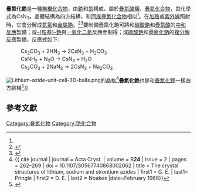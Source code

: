 {{chembox
 | verifiedrevid = 
| ImageFileL1 =Cs+.svg
 | ImageSizeL1 = 32px
 | ImageFileR1 =Azid-Ion.svg
 | ImageSizeR1 = 140px
 | IUPACName = Caesium azide
 | OtherNames = 
 | Section1 = {{Chembox Identifiers
 | CASNo = 22750-57-8
| CASNo_Ref = {{cascite|changed|??}}
|  PubChem  =  24873482
 |  SMILES  = [N-]=[N+]=[N-].[Cs+]
 |  InChI  =  InChI=1S/Cs.N3/c;1-3-2/q+1;-1
}} | Section2 = {{Chembox Properties
 | Formula = CsN<sub>3</sub>
 | MolarMass = 174.93 g/mol
 | Appearance = 無色結晶<ref name="perry_phillips"/>
 | Density = 3.5 [[公克|g]]/[[公分|cm]]<sup>[[立方公分|3]]</sup><ref name="Sigma">{{Sigma-Aldrich|Aldrich|id=510181|Datum=18. März 2013|Name=Cesium azide, 99.99% trace metals basis}}</ref>
 | MeltingPt = [[310|310]] [[攝氏溫標|°C]]<ref name="perry_phillips">{{cite book | title = Handbook of inorganic compounds | author1 = Dale L. Perry | author2 = Sidney L. Phillips | publisher = CRC Press | year = 1995 | page = 301 | isbn = 0849386713 }}</ref>
 | BoilingPt = [[390|390]] [[攝氏溫標|°C]](分解)<ref name="brauer">{{Literatur | Autor = Georg Brauer | Titel = Handbuch der Präparativen Anorganischen Chemie, Band I, Seite 458 | Verlag = | ISBN =  3-432-02328-6 | Jahr = 1975 }}</ref>
 | Solubility = * 69 [[公克|g]]/[[100|100]][[公克|g]] (估計)<ref name='Perry'>Dale L. Perry, Sidney L. Phillips: ''Handbook of inorganic compounds''. CRC Press, 1995, ISBN 978-0-8493-8671-8,  S. 333 ({{Google books|id=0fT4wfhF1AsC|page=333}}).</ref>
 }}
 | Section8 = {{Chembox Related
 | OtherAnions = 
 | OtherCations = [[叠氮化鋰|叠氮化鋰]]、[[叠氮化鈉|叠氮化鈉]]、[[叠氮化鉀|叠氮化鉀]]、[[叠氮化銣|叠氮化銣]]、[[疊氮化鉛|疊氮化鉛]]
 | OtherFunctn = 
 | Function = 
 | OtherCpds = 
 }}
}}
'''疊氮化銫'''是一種[[無機化合物|無機化合物]]，由[[銫|銫]]和[[氮|氮]]構成，屬於[[疊氮酸|疊氮酸]][[盐_(化学)|鹽]]、[[疊氮化合物|疊氮化合物]]，其化學式為CsN<sub>3</sub>。晶體結構為四方結構，和[[鹼金屬|同族]][[疊氮化合物|疊氮化合物]]相似<ref name='疊氮化鉀、疊氮化鋰具有相似結構'/>。在[[加熱|加熱]]或[[紫外線|紫外線]]照射時，它會分解成[[氮氣|氮氣]]和[[金屬|金屬]][[銫|銫]]。<ref>{{cite journal | author1 = Tompkins, F. C. | author2 = Young, D. A. | title = The Photochemical and Thermal Formation of Colour Centres in Potassium Azide Crystals | journal = Proceedings of the Royal Society of London | series = Series A, Mathematical and Physical Sciences | volume = 236 | issue = 1204 | pages = 10–23 | year = 1982 }}</ref><ref>{{cite book | title = Handbook of inorganic chemicals | url = https://archive.org/details/Handbook_of_Inorganic_Chemistry_Patnaik | author = Pradyot Patnaik | publisher = McGraw-Hill Professional | year = 2003 | isbn = 0070494398 | page = [https://archive.org/details/Handbook_of_Inorganic_Chemistry_Patnaik/page/n772 734] }}</ref>要制備疊氮化銫可將和[[碳酸銫|碳酸銫]]和[[疊氮酸|疊氮酸]]的[[中和反應|中和反應]]製備；或[[胺基銫|-{胺基}-銫]]與[[一氧化二氮|一氧化二氮]]反應而制得；或[[碳酸銫|碳酸銫]]和[[疊氮化鈉|疊氮化鈉]]的[[複分解反應|複分解反應]]製備，反應式如下:
:Cs<sub>2</sub>CO<sub>3</sub> + 2HN<sub>3</sub>  → 2CsN<sub>3</sub> + H<sub>2</sub>CO<sub>3</sub>
:CsNH<sub>2</sub> + N<sub>2</sub>O  → CsN<sub>3</sub> + H<sub>2</sub>O
:Cs<sub>2</sub>CO<sub>3</sub> + 2NaN<sub>3</sub>  → 2CsN<sub>3</sub> + Na<sub>2</sub>CO<sub>3</sub>

[[File:Lithium-azide-unit-cell-3D-balls.png|left]]的晶格<ref>{{ cite journal | journal = Acta Cryst. | volume = B'''24''' | issue = 2 | pages = 262–269 | doi = 10.1107/S0567740868002062 | title = The crystal structures of lithium, sodium and strontium azides | first1 = G. E. | last1= Pringle |  first2 = D. E. | last2 = Noakes |date=February 1968}}</ref>'''疊氮化銫'''也是和[[疊氮化鋰|疊氮化鋰]]一樣四方結構<ref name='疊氮化鉀、疊氮化鋰具有相似結構'>{{cite journal | last=Khilji | first=M. Y. | last2=Sherman | first2=W. F. | last3=Wilkinson | first3=G. R. | title=Variable temperature and pressure Raman spectra of potassium azide KN3 | url=https://archive.org/details/sim_journal-of-raman-spectroscopy_1982-06_12_3/page/300 | journal=Journal of Raman Spectroscopy | publisher=Wiley-Blackwell | volume=12 | issue=3 | year=1982 | issn=0377-0486 | doi=10.1002/jrs.1250120319 | pages=300–303}}</ref>]]
{{clear}}

== 參考文獻 ==
{{Reflist}}

{{銫化合物}}

[[Category:叠氮化物|Category:叠氮化物]]
[[Category:铯化合物|Category:铯化合物]]